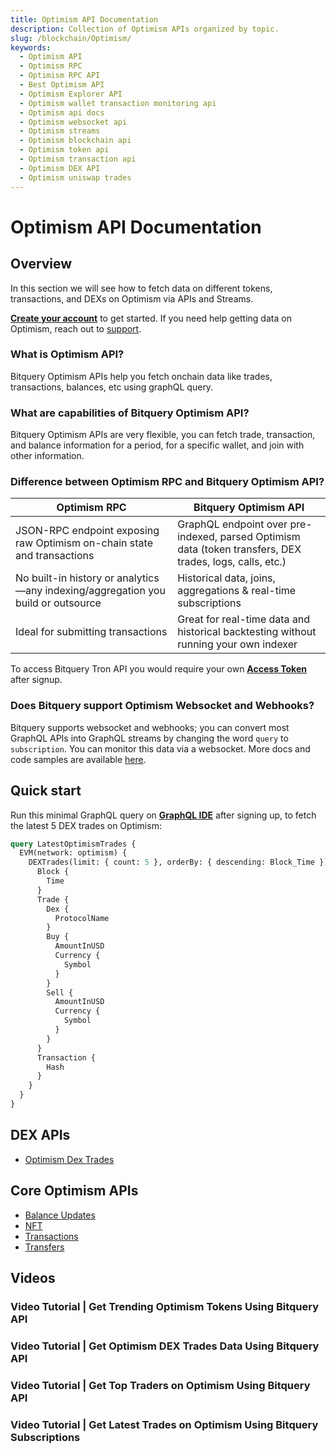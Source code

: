 ```yaml
---
title: Optimism API Documentation
description: Collection of Optimism APIs organized by topic.
slug: /blockchain/Optimism/
keywords:
  - Optimism API
  - Optimism RPC
  - Optimism RPC API
  - Best Optimism API
  - Optimism Explorer API
  - Optimism wallet transaction monitoring api
  - Optimism api docs
  - Optimism websocket api
  - Optimism streams
  - Optimism blockchain api
  - Optimism token api
  - Optimism transaction api
  - Optimism DEX API
  - Optimism uniswap trades
---
```


# Optimism API Documentation

## Overview

In this section we will see how to fetch data on different tokens, transactions, and DEXs on Optimism via APIs and Streams.

**[Create your account](https://account.bitquery.io/auth/signup)** to get started. If you need help getting data on Optimism, reach out to [support](https://t.me/Bloxy_info).

### What is Optimism API?

Bitquery Optimism APIs help you fetch onchain data like trades, transactions, balances, etc using graphQL query.

### What are capabilities of Bitquery Optimism API?

Bitquery Optimism APIs are very flexible, you can fetch trade, transaction, and balance information for a period, for a specific wallet, and join with other information.

### Difference between Optimism RPC and Bitquery Optimism API?

| Optimism RPC                                                                     | Bitquery Optimism API                                                                                    |
| -------------------------------------------------------------------------------- | -------------------------------------------------------------------------------------------------------- |
| JSON-RPC endpoint exposing raw Optimism on-chain state and transactions          | GraphQL endpoint over pre-indexed, parsed Optimism data (token transfers, DEX trades, logs, calls, etc.) |
| No built-in history or analytics—any indexing/aggregation you build or outsource | Historical data, joins, aggregations & real-time subscriptions                                           |
| Ideal for submitting transactions                                                | Great for real-time data and historical backtesting without running your own indexer                     |

To access Bitquery Tron API you would require your own **[Access Token](https://account.bitquery.io/user/api_v2/access_tokens)** after signup.

### Does Bitquery support Optimism Websocket and Webhooks?

Bitquery supports websocket and webhooks; you can convert most GraphQL APIs into GraphQL streams by changing the word `query` to `subscription`. You can monitor this data via a websocket. More docs and code samples are available [here](https://docs.bitquery.io/docs/subscriptions/websockets/).

## Quick start

Run this minimal GraphQL query on **[GraphQL IDE](http://ide.bitquery.io)** after signing up, to fetch the latest 5 DEX trades on Optimism:

```graphql
query LatestOptimismTrades {
  EVM(network: optimism) {
    DEXTrades(limit: { count: 5 }, orderBy: { descending: Block_Time }) {
      Block {
        Time
      }
      Trade {
        Dex {
          ProtocolName
        }
        Buy {
          AmountInUSD
          Currency {
            Symbol
          }
        }
        Sell {
          AmountInUSD
          Currency {
            Symbol
          }
        }
      }
      Transaction {
        Hash
      }
    }
  }
}
```

## DEX APIs

- [Optimism Dex Trades](https://docs.bitquery.io/docs/examples/Optimism/optimism-dextrades/)

## Core Optimism APIs

- [Balance Updates](https://docs.bitquery.io/docs/examples/Optimism/optimism-balance-updates/)
- [NFT](http://localhost:3000/docs/examples/Optimism/optimism-nft/)
- [Transactions](https://docs.bitquery.io/docs/examples/Optimism/Optimism-transactions-api/)
- [Transfers](https://docs.bitquery.io/docs/examples/Optimism/optimism-transfers/)

## Videos


### Video Tutorial | Get Trending Optimism Tokens Using Bitquery API

<VideoPlayer url="https://www.youtube.com/watch?v=k-5iV7Rn1EA" />

### Video Tutorial | Get Optimism DEX Trades Data Using Bitquery API

<VideoPlayer url="https://www.youtube.com/watch?v=GoaNZEcllIs" />

### Video Tutorial | Get Top Traders on Optimism Using Bitquery API

<VideoPlayer url="https://www.youtube.com/watch?v=G0o_FAHF3uU" />

### Video Tutorial | Get Latest Trades on Optimism Using Bitquery Subscriptions

<VideoPlayer url="https://www.youtube.com/watch?v=xwKKt9DJstw" />
